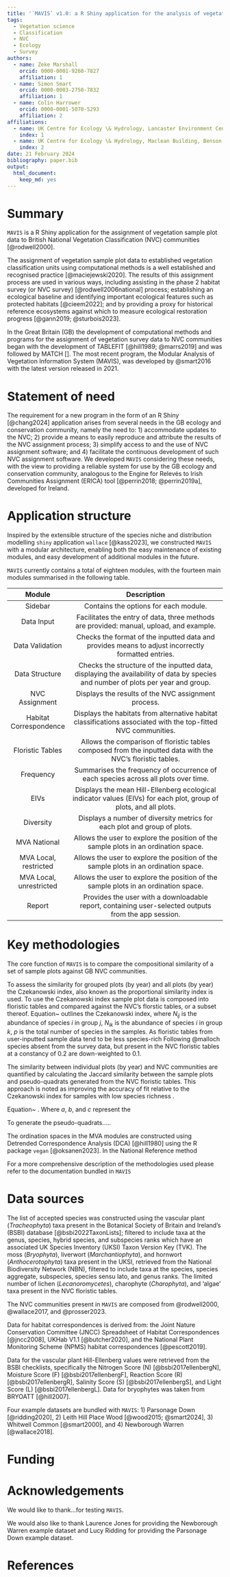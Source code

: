 ```yaml
---
title: '`MAVIS` v1.0: a R Shiny application for the analysis of vegetation survey data and assignment to UK NVC communities.'
tags:
  - Vegetation science
  - Classification
  - NVC
  - Ecology
  - Survey
authors:
  - name: Zeke Marshall
    orcid: 0000-0001-9260-7827
    affiliation: 1
  - name: Simon Smart
    orcid: 0000-0003-2750-7832
    affiliation: 1
  - name: Colin Harrower
    orcid: 0000-0001-5070-5293
    affiliation: 2
affiliations:
  - name: UK Centre for Ecology \& Hydrology, Lancaster Environment Centre, Library Avenue, Bailrigg,Lancaster, LA1 4AP, United Kingdom
    index: 1
  - name: UK Centre for Ecology \& Hydrology, Maclean Building, Benson Lane, Crowmarsh Gifford, Wallingford, Oxfordshire, OX10 8BB, United Kingdom
    index: 2
date: 21 February 2024
bibliography: paper.bib
output:
  html_document:
    keep_md: yes
---
```

  
# Summary

`MAVIS` is a R Shiny application for the assignment of vegetation sample
plot data to British National Vegetation Classification (NVC) 
communities [@rodwell2000].

The assignment of vegetation sample plot data to established vegetation 
classification units using computational methods is a well established and 
recognised practice [@maciejewski2020]. 
The results of this assignment process are used in various ways, 
including assisting in the phase 2 habitat survey
(or NVC survey) [@rodwell2006national] process; 
establishing an ecological baseline and identifying important ecological 
features such as protected habitats [@cieem2022]; 
and by providing a proxy for historical reference ecosystems 
against which to measure ecological restoration progress [@gann2019; @sturbois2023].

In the Great Britain (GB) the development of computational methods and programs 
for the assignment of vegetation survey data to NVC communities began with the 
development of TABLEFIT [@hill1989; @marrs2019] and was followed by MATCH [].
The most recent program, the Modular Analysis of Vegetation Information System 
(MAVIS), was developed by @smart2016 with the latest version released in 2021.


# Statement of need

The requirement for a new program in the form of an R Shiny [@chang2024] 
application arises from several needs in the GB ecology and conservation 
community, namely the need to: 
1) accommodate updates to the NVC;
2) provide a means to easily reproduce and attribute the results of the NVC
assignment process;
3) simplify access to and the use of NVC assignment software;
and
4) facilitate the continuous development of such NVC assignment software.
We developed `MAVIS` considering these needs, with the view to providing
a reliable system for use by the GB ecology and conservation community, 
analogous to the Engine for Relevés to Irish Communities Assignment (ERICA)
tool [@perrin2018; @perrin2019a], developed for Ireland.

# Application structure

Inspired by the extensible structure of the species niche and distribution 
modelling `shiny` application `wallace` [@kass2023], we constructed `MAVIS` with 
a modular architecture, enabling both the easy maintenance of existing modules, 
and easy development of additional modules in the future.

`MAVIS` currently contains a total of eighteen modules, with the fourteen main 
modules summarised in the following table.

|        **Module**       |                                                          **Description**                                                          |
|:-----------------------:|:---------------------------------------------------------------------------------------------------------------------------------:|
|         Sidebar         |                                               Contains the options for each module.                                               |
|        Data Input       |                      Facilitates the entry of data, three methods are provided: manual, upload, and example.                      |
|     Data Validation     |                 Checks the format of the inputted data and provides means to adjust incorrectly formatted entries.                |
|      Data Structure     | Checks the structure of the inputted data, displaying the availability of data by species and number of plots per year and group. |
|      NVC Assignment     |                                        Displays the results of the NVC assignment process.                                        |
|  Habitat Correspondence |           Displays the habitats from alternative habitat classifications associated with the top-fitted NVC communities.          |
|     Floristic Tables    |             Allows the comparison of floristic tables composed from the inputted data with the NVC's floristic tables.            |
|        Frequency        |                         Summarises the frequency of occurrence of each species across all plots over time.                        |
|           EIVs          |         Displays the mean Hill-Ellenberg ecological indicator values (EIVs) for each plot, group of plots, and all plots.         |
|        Diversity        |                              Displays a number of diversity metrics for each plot and group of plots.                             |
|       MVA National      |                        Allows the user to explore the position of the sample plots in an ordination space.                        |
|  MVA Local, restricted  |                        Allows the user to explore the position of the sample plots in an ordination space.                        |
| MVA Local, unrestricted |                        Allows the user to explore the position of the sample plots in an ordination space.                        |
|          Report         |                Provides the user with a downloadable report, containing user-selected outputs from the app session.               |

# Key methodologies

The core function of `MAVIS` is to compare the compositional similarity of a set of
sample plots against GB NVC communities.

To assess the similarity for grouped plots (by year) and all plots (by year) the 
Czekanowski index, also known as the proportional similarity index is used.
To use the Czekanowski index sample plot data is composed into floristic tables
and compared against the NVC's florstic tables, or a subset thereof.
Equation~\autoref{eq:czekanowski_index} outlines the 
Czekanowski index, where $N_{ij}$ is the abundance of species $i$ in group $j$, 
$N_{ik}$ is the abundance of species $i$ in group $k$, $p$ is the total number of 
species in the samples.
As floristic tables from user-inputted sample data tend to be less species-rich Following @malloch species absent from the survey data, but present in the NVC
floristic tables at a constancy of 0.2 are down-weighted to 0.1.

\begin{equation} \label{eq:czekanowski_index}
C_{jk} = 2 \cdot \frac{\sum_{i=1}^{p} min(N_{ij}, N_{ik})}{\sum_{i=1}^{p} N_{ij} + \sum_{i=1}^{p} N_{ik}}
\end{equation}

The similarity between individual plots (by year) and NVC communities are 
quantified by calculating the Jaccard similarity between the sample plots and
pseudo-quadrats generated from the NVC floristic tables. This approach
is noted as improving the accuracy of fit relative to the Czekanowski
index for samples with low species richness \citep{tipping2013}.

\begin{equation} \label{eq:jaccard_similarity}
j = \frac{a}{a + b + c}
\end{equation}

Equation~\autoref{eq:jaccard_similarity} . Where $a$, $b$, and $c$ represent the

To generate the pseudo-quadrats.....

The ordination spaces in the MVA modules are constructed using Detrended 
Correspondence Analysis (DCA) [@hill1980] using the R package `vegan` 
[@oksanen2023]. In the National Reference method

For a more comprehensive description of the methodologies used please
refer to the documentation bundled in `MAVIS` <ADD REF TO AVIS ZENODO REPO HERE>

# Data sources

The list of accepted species was constructed using 
the vascular plant (*Tracheophyta*) taxa present in the 
Botanical Society of Britain and Ireland's (BSBI) database [@bsbi2022TaxonLists];
filtered to include taxa at the genus, species, hybrid species, and subspecies 
ranks which have an associated UK Species Inventory (UKSI) Taxon Version Key 
(TVK).
The moss (*Bryophyta*), liverwort (*Marchantiophyta*), 
and hornwort (*Anthocerotophyta*) taxa present in the UKSI, 
retrieved from the National Biodiversity Network (NBN), filtered to include taxa 
at the species, species aggregate, subspecies, species sensu lato, 
and genus ranks.
The limited number of lichen (*Lecanoromycetes*), charophyte (*Charophyta*), 
and 'algae' taxa present in the NVC floristic tables.

The NVC communities present in `MAVIS` are composed from @rodwell2000, 
@wallace2017, and @prosser2023.

Data for habitat correspondences is derived from: 
the Joint Nature Conservation Committee (JNCC) Spreadsheet of Habitat 
Correspondences [@jncc2008],
UKHab V1.1 [@butcher2020], and
the National Plant Monitoring Scheme (NPMS) habitat correspondences
[@pescott2019].

Data for the vascular plant Hill-Ellenberg values were retrieved from the
BSBI checklists, specifically the Nitrogen Score (N)
[@bsbi2017ellenbergN], Moisture Score (F) [@bsbi2017ellenbergF],
Reaction Score (R) [@bsbi2017ellenbergR], Salinity Score (S)
[@bsbi2017ellenbergS], and Light Score (L) [@bsbi2017ellenbergL]. Data
for bryophytes was taken from BRYOATT [@hill2007].

Four example datasets are bundled with `MAVIS`: 
1) Parsonage Down [@ridding2020],
2) Leith Hill Place Wood [@wood2015; @smart2024],
3) Whitwell Common [@smart2000],
and
4) Newborough Warren [@wallace2018].

# Funding

# Acknowledgements

We would like to thank...for testing `MAVIS`.

We would also like to thank Laurence Jones for providing the Newborough
Warren example dataset and Lucy Ridding for providing the Parsonage Down
example dataset.

# References